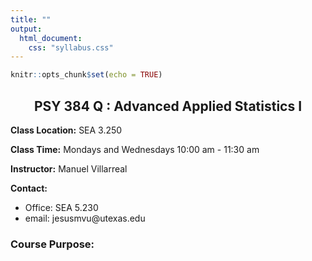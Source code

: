 ```yaml
---
title: ""
output:
  html_document:
    css: "syllabus.css"
---
```


```r
knitr::opts_chunk$set(echo = TRUE)
```

<h2 style="text-align: center;" class="info-general">
  PSY 384 Q : Advanced Applied Statistics I
</h2>

<p class="info-general">
  **Class Location:** SEA 3.250
</p>
  
<p class="info-general">
  **Class Time:** Mondays and Wednesdays 10:00 am - 11:30 am
</p>

<p class="info-general">
  **Instructor:** Manuel Villarreal
</p>
<p class="info-general">
  **Contact:** <br>
  <ul>
    <li>
      Office: SEA 5.230
    </li>
    <li>
      email: jesusmvu@utexas.edu
    </li>
</ul>
</p>

<h3>
Course Purpose:
</h3>






